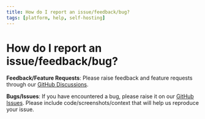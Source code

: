 ```yaml
---
title: How do I report an issue/feedback/bug?
tags: [platform, help, self-hosting]
---
```


# How do I report an issue/feedback/bug?

**Feedback/Feature Requests**: Please raise feedback and feature requests through our [GitHub Discussions](/ideas).

**Bugs/Issues**: If you have encountered a bug, please raise it on our [GitHub Issues](/issues). Please include code/screenshots/context that will help us reproduce your issue.
